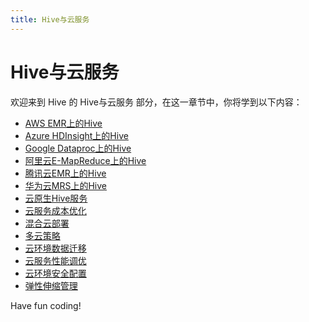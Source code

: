 ```yaml
---
title: Hive与云服务
---
```


# Hive与云服务

欢迎来到 Hive 的 Hive与云服务 部分，在这一章节中，你将学到以下内容：

- [AWS EMR上的Hive](./0-hive-on-aws-emr.mdx)
- [Azure HDInsight上的Hive](./1-hive-on-azure-hdinsight.mdx)
- [Google Dataproc上的Hive](./2-hive-on-google-dataproc.mdx)
- [阿里云E-MapReduce上的Hive](./3-hive-on-alibaba-cloud-e-mapreduce.mdx)
- [腾讯云EMR上的Hive](./4-hive-on-tencent-cloud-emr.mdx)
- [华为云MRS上的Hive](./5-hive-on-huawei-cloud-mrs.mdx)
- [云原生Hive服务](./6-cloud-native-hive-service.mdx)
- [云服务成本优化](./7-cloud-service-cost-optimization.mdx)
- [混合云部署](./8-hybrid-cloud-deployment.mdx)
- [多云策略](./9-multi-cloud-strategy.mdx)
- [云环境数据迁移](./10-cloud-environment-data-migration.mdx)
- [云服务性能调优](./11-cloud-service-performance-tuning.mdx)
- [云环境安全配置](./12-cloud-environment-security-configuration.mdx)
- [弹性伸缩管理](./13-elastic-scaling-management.mdx)

Have fun coding!